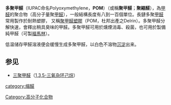 {{Unreferenced|time=2020-06-20T00:02:10+00:00}}
{{Chembox
| ImageFile = Paraformaldehyd.svg
| ImageSize = 150px
| IUPACName = Polyoxymethylene
| OtherNames = 
| Section1 = {{Chembox Identifiers
| CASNo = 30525-89-4
| CASNo_Ref = {{cascite|correct|CAS}}
|  PubChem  =  24898648
|  SMILES  =  |  ChemSpiderID_Ref  = {{chemspidercite|changed|chemspider}}|  ChemSpiderID  =  none
}}
| Section2 = {{Chembox Properties
| Formula = (CH<sub>2</sub>O)<sub>n</sub> (n = 8 - 100)
| MolarMass = 
| Appearance = 白色晶体
| Density = 0.88 g/cm<sup>3</sup> (20 ºC)
| MeltingPt =  120-170 °C
| BoilingPt = 
| Solubility = 小}}
| Section3 = {{Chembox Hazards
| EUClass = 有毒 ('''T''')<br />具腐蚀性 ('''C''')
| ExternalMSDS = [http://msds.chem.ox.ac.uk/PA/paraformaldehyde.html MSDS]
| FlashPt = 
| Autoignition = }}
}}
'''多聚甲醛'''（IUPAC命名Polyoxymethylene，'''POM'''）（或稱'''聚甲醛'''；'''聚縮醛'''），為[[甲醛|甲醛]]的聚合物（高分子量聚[[甲醛|甲醛]]），一般結構長度有八到一百個單位。長鏈多聚[[甲醛|甲醛]]常用製作於耐熱塑膠， 又稱[[聚甲醛塑膠|聚甲醛塑膠]]（POM，杜邦出產之Delrin）。多聚甲醛分解快速，會釋出稍具臭味的甲醛。多聚甲醛可用於燻煙消毒、殺菌，也可用於製備純甲醛（可製[[福馬林|福馬林]]）。

低温储存甲醛溶液便会缓慢生成多聚甲醛，以白色不溶物[[沉淀|沉淀]]出来。

==参见==
*[[三聚甲醛|三聚甲醛]]（[[1,3,5-三氧杂环己烷|1,3,5-三氧杂环己烷]]）

{{合成材料}}
[[category:缩醛|category:缩醛]]
[[Category:高分子化合物|Category:高分子化合物]]